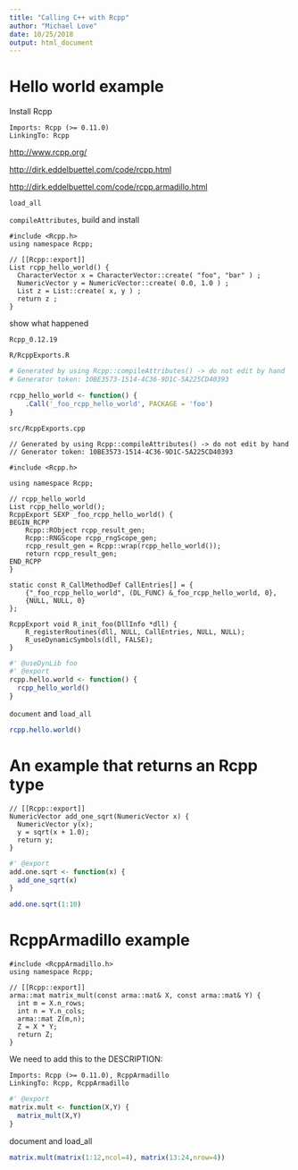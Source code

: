 ```yaml
---
title: "Calling C++ with Rcpp"
author: "Michael Love"
date: 10/25/2018
output: html_document
---
```


# Hello world example

Install Rcpp

```
Imports: Rcpp (>= 0.11.0)
LinkingTo: Rcpp
```

<http://www.rcpp.org/>

<http://dirk.eddelbuettel.com/code/rcpp.html>

<http://dirk.eddelbuettel.com/code/rcpp.armadillo.html>

`load_all`

`compileAttributes`, build and install

```
#include <Rcpp.h>
using namespace Rcpp;

// [[Rcpp::export]]
List rcpp_hello_world() {
  CharacterVector x = CharacterVector::create( "foo", "bar" ) ;
  NumericVector y = NumericVector::create( 0.0, 1.0 ) ;
  List z = List::create( x, y ) ;
  return z ;
}
```

show what happened

`Rcpp_0.12.19`

`R/RcppExports.R`

```r
# Generated by using Rcpp::compileAttributes() -> do not edit by hand
# Generator token: 10BE3573-1514-4C36-9D1C-5A225CD40393

rcpp_hello_world <- function() {
    .Call('_foo_rcpp_hello_world', PACKAGE = 'foo')
}
```

`src/RcppExports.cpp`

```
// Generated by using Rcpp::compileAttributes() -> do not edit by hand
// Generator token: 10BE3573-1514-4C36-9D1C-5A225CD40393

#include <Rcpp.h>

using namespace Rcpp;

// rcpp_hello_world
List rcpp_hello_world();
RcppExport SEXP _foo_rcpp_hello_world() {
BEGIN_RCPP
    Rcpp::RObject rcpp_result_gen;
    Rcpp::RNGScope rcpp_rngScope_gen;
    rcpp_result_gen = Rcpp::wrap(rcpp_hello_world());
    return rcpp_result_gen;
END_RCPP
}

static const R_CallMethodDef CallEntries[] = {
    {"_foo_rcpp_hello_world", (DL_FUNC) &_foo_rcpp_hello_world, 0},
    {NULL, NULL, 0}
};

RcppExport void R_init_foo(DllInfo *dll) {
    R_registerRoutines(dll, NULL, CallEntries, NULL, NULL);
    R_useDynamicSymbols(dll, FALSE);
}
```

```r
#' @useDynLib foo
#' @export
rcpp.hello.world <- function() {
  rcpp_hello_world()
}
```

`document` and `load_all`

```r
rcpp.hello.world()
```

# An example that returns an Rcpp type

```
// [[Rcpp::export]]
NumericVector add_one_sqrt(NumericVector x) {
  NumericVector y(x);
  y = sqrt(x + 1.0);
  return y;
}
```

```r
#' @export
add.one.sqrt <- function(x) {
  add_one_sqrt(x)
}
```

```r
add.one.sqrt(1:10)
```

# RcppArmadillo example

```
#include <RcppArmadillo.h>
using namespace Rcpp;

// [[Rcpp::export]]
arma::mat matrix_mult(const arma::mat& X, const arma::mat& Y) {
  int m = X.n_rows;
  int n = Y.n_cols;
  arma::mat Z(m,n);
  Z = X * Y;
  return Z;
}
```

We need to add this to the DESCRIPTION:

```
Imports: Rcpp (>= 0.11.0), RcppArmadillo
LinkingTo: Rcpp, RcppArmadillo
```

```r
#' @export
matrix.mult <- function(X,Y) {
  matrix_mult(X,Y)
}
```

document and load_all

```r
matrix.mult(matrix(1:12,ncol=4), matrix(13:24,nrow=4))
```

